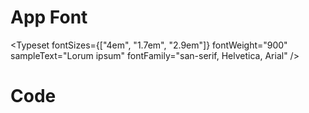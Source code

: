
<Meta title="App/Typography" />

# App Font

<Typeset
  fontSizes={["4em", "1.7em", "2.9em"]}
  fontWeight="900"
  sampleText="Lorum ipsum"
  fontFamily="san-serif, Helvetica, Arial"
/>

# Code

<Typeset
  fontSizes={[18]}
  fontWeight={300}
  sampleText="const students = ['student1','student2','student3']"
  fontFamily="monospace, 'Courier New', Courier"
/>

